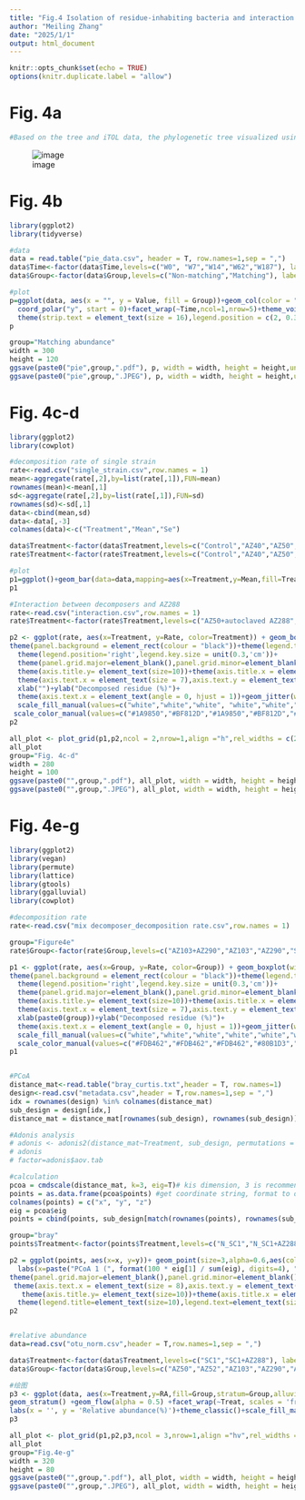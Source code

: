 ---
title: "Fig.4 Isolation of residue-inhabiting bacteria and interaction of synthetic communities"
author: "Meiling Zhang"
date: "2025/1/1"
output: html_document
---

```{r setup, include=FALSE}
knitr::opts_chunk$set(echo = TRUE)
options(knitr.duplicate.label = "allow")
```

# Fig. 4a

```{r tree cars}
#Based on the tree and iTOL data, the phylogenetic tree visualized using interactive Tree of Life (iTOL) online.
```
![image](Fig. 4a.png)

# Fig. 4b

```{r pie plot}
library(ggplot2)
library(tidyverse)

#data
data = read.table("pie_data.csv", header = T, row.names=1,sep = ",")
data$Time<-factor(data$Time,levels=c("W0", "W7","W14","W62","W187"), labels = c("W0", "W7","W14","W62","W187"))
data$Group<-factor(data$Group,levels=c("Non-matching","Matching"), labels = c("Non-matching","Matching"))

#plot
p=ggplot(data, aes(x = "", y = Value, fill = Group))+geom_col(color = "white")+scale_fill_brewer(palette = "Set3") + 
  coord_polar("y", start = 0)+facet_wrap(~Time,ncol=1,nrow=5)+theme_void() + 
  theme(strip.text = element_text(size = 16),legend.position = c(2, 0.3))+scale_fill_manual(values=c("#BABABA","#257BB5"))
p

group="Matching abundance"
width = 300
height = 120
ggsave(paste0("pie",group,".pdf"), p, width = width, height = height,units = "mm")
ggsave(paste0("pie",group,".JPEG"), p, width = width, height = height,units = "mm")
```

# Fig. 4c-d

```{r decomposed residue}
library(ggplot2)
library(cowplot)

#decomposition rate of single strain
rate<-read.csv("single_strain.csv",row.names = 1)
mean<-aggregate(rate[,2],by=list(rate[,1]),FUN=mean)
rownames(mean)<-mean[,1]
sd<-aggregate(rate[,2],by=list(rate[,1]),FUN=sd)
rownames(sd)<-sd[,1]
data<-cbind(mean,sd)
data<-data[,-3]
colnames(data)<-c("Treatment","Mean","Se")

data$Treatment<-factor(data$Treatment,levels=c("Control","AZ40","AZ50","AZ52","AZ103","AZ290","AZ289","AZ288","AZ196","AZ14","AZ255","AZ165","AZ69","AZ69","AZ12","AZ231","AZ264","AZ226","AZ114","AZ28","AZ248"), labels =c("Control","AZ40","AZ50","AZ52","AZ103","AZ290","AZ289","AZ288","AZ196","AZ14","AZ255","AZ165","AZ69","AZ69","AZ12","AZ231","AZ264","AZ226","AZ114","AZ28","AZ248"))
rate$Treatment<-factor(rate$Treatment,levels=c("Control","AZ40","AZ50","AZ52","AZ103","AZ290","AZ289","AZ288","AZ196","AZ14","AZ255","AZ165","AZ69","AZ69","AZ12","AZ231","AZ264","AZ226","AZ114","AZ28","AZ248"), labels =c("Control","AZ40","AZ50","AZ52","AZ103","AZ290","AZ289","AZ288","AZ196","AZ14","AZ255","AZ165","AZ69","AZ69","AZ12","AZ231","AZ264","AZ226","AZ114","AZ28","AZ248"))

#plot
p1=ggplot()+geom_bar(data=data,mapping=aes(x=Treatment,y=Mean,fill=Treatment),size = 1.2,alpha=1,position="dodge", stat="identity",width = 0.8)+       scale_color_manual(values=c("#999999","#D9EF8B","#A6D96A","#66BD63","#1A9850","#006837","#E0E0E0","#BF812D","#E0E0E0","#E0E0E0","#E0E0E0","#E0E0E0","#E0E0E0","#E0E0E0","#E0E0E0","#E0E0E0","#E0E0E0","#E0E0E0","#E0E0E0","#E0E0E0"))+  scale_fill_manual(values=c("#999999","#D9EF8B","#A6D96A","#66BD63","#1A9850","#006837","#E0E0E0","#BF812D","#E0E0E0","#E0E0E0","#E0E0E0","#E0E0E0","#E0E0E0","#E0E0E0","#E0E0E0","#E0E0E0","#E0E0E0","#E0E0E0","#E0E0E0","#E0E0E0"))+ geom_errorbar(data=data,aes(x = Treatment,ymin = Mean-Se, ymax = Mean+Se,color=Treatment), width = 0.3,size=0.5)+geom_jitter(data=rate,mapping=aes(x=Treatment,y=Rate),color="black",size = 0.5,height = 0.02,width = 0.2)+theme_classic()+ labs(y="Decomposed residue (%)", x="")+  theme(panel.grid.major=element_blank(),panel.grid.minor=element_blank())+  theme(axis.text=element_text(colour='black',size=11))+theme(axis.text.x = element_text(angle = 45, hjust = 1))+ylim(0,52)+theme(legend.position = "none")
p1

#Interaction between decomposers and AZ288
rate<-read.csv("interaction.csv",row.names = 1)
rate$Treatment<-factor(rate$Treatment,levels=c("AZ50+autoclaved AZ288","AZ50+AZ288","AZ52+autoclaved AZ288","AZ52+AZ288","AZ290+autoclaved AZ288","AZ290+AZ288","AZ103+autoclaved AZ288","AZ103+AZ288"), labels =c("AZ50+autoclaved AZ288","AZ50+AZ288","AZ52+autoclaved AZ288","AZ52+AZ288","AZ290+autoclaved AZ288","AZ290+AZ288","AZ103+autoclaved AZ288","AZ103+AZ288"))

p2 <- ggplot(rate, aes(x=Treatment, y=Rate, color=Treatment)) + geom_boxplot(width=0.8,outlier.size = 0.2)+
theme(panel.background = element_rect(colour = "black"))+theme(legend.title=element_text(size=7),legend.text=element_text(size=7))+
  theme(legend.position='right',legend.key.size = unit(0.3,'cm'))+
  theme(panel.grid.major=element_blank(),panel.grid.minor=element_blank())+
  theme(axis.title.y= element_text(size=10))+theme(axis.title.x = element_text(size = 10))+
  theme(axis.text.x = element_text(size = 7),axis.text.y = element_text(size = 7))+
  xlab("")+ylab("Decomposed residue (%)")+
  theme(axis.text.x = element_text(angle = 0, hjust = 1))+geom_jitter(width = 0.2,aes(color=Treatment),size=0.7,alpha=0.7)+
  scale_fill_manual(values=c("white","white","white", "white","white","white", "white","white"))+
 scale_color_manual(values=c("#1A9850","#BF812D","#1A9850","#BF812D","#1A9850","#BF812D","#1A9850","#BF812D"))+theme_classic()+theme(axis.text.x = element_text(angle = 45, hjust = 1))+ylim(0,52)
p2

all_plot <- plot_grid(p1,p2,ncol = 2,nrow=1,align ="h",rel_widths = c(2,2))
all_plot
group="Fig. 4c-d"
width = 280
height = 100
ggsave(paste0("",group,".pdf"), all_plot, width = width, height = height,units = "mm")
ggsave(paste0("",group,".JPEG"), all_plot, width = width, height = height,units = "mm")
```

# Fig. 4e-g

```{r rate and community structure}
library(ggplot2)
library(vegan)
library(permute)
library(lattice)
library(gtools)
library(ggalluvial)
library(cowplot)

#decomposition rate
rate<-read.csv("mix decomposer_decomposition rate.csv",row.names = 1)

group="Figure4e"
rate$Group<-factor(rate$Group,levels=c("AZ103+AZ290","AZ103","AZ290","SC1","SC2","SC3","SC1+AZ288","SC2+AZ288","SC3+AZ288"), labels =c("AZ103+AZ290","AZ103","AZ290","SC1","SC2","SC3","SC1+AZ288","SC2+AZ288","SC3+AZ288"))

p1 <- ggplot(rate, aes(x=Group, y=Rate, color=Group)) + geom_boxplot(width=0.8,outlier.size = 0.2)+
theme(panel.background = element_rect(colour = "black"))+theme(legend.title=element_text(size=7),legend.text=element_text(size=7))+
  theme(legend.position='right',legend.key.size = unit(0.3,'cm'))+
  theme(panel.grid.major=element_blank(),panel.grid.minor=element_blank())+
  theme(axis.title.y= element_text(size=10))+theme(axis.title.x = element_text(size = 10))+
  theme(axis.text.x = element_text(size = 7),axis.text.y = element_text(size = 7))+
  xlab(paste0(group))+ylab("Decomposed residue (%)")+
  theme(axis.text.x = element_text(angle = 0, hjust = 1))+geom_jitter(width=0.2,aes(color=Group),size=0.5,alpha=0.7)+
  scale_fill_manual(values=c("white","white","white","white","white","white", "white","white","white"))+
  scale_color_manual(values=c("#FDB462","#FDB462","#FDB462","#80B1D3","#80B1D3","#80B1D3","#FB8072","#FB8072","#FB8072"))+theme_classic()+ylim(30,50)
p1


#PCoA
distance_mat<-read.table("bray_curtis.txt",header = T, row.names=1)
design<-read.csv("metadata.csv",header = T,row.names=1,sep = ",")
idx = rownames(design) %in% colnames(distance_mat) 
sub_design = design[idx,] 
distance_mat = distance_mat[rownames(sub_design), rownames(sub_design)]

#Adonis analysis
# adonis <- adonis2(distance_mat~Treatment, sub_design, permutations = 999)
# adonis
# factor=adonis$aov.tab

#calculation
pcoa = cmdscale(distance_mat, k=3, eig=T)# kis dimension, 3 is recommended; eig is eigenvalues
points = as.data.frame(pcoa$points) #get coordinate string, format to data framme
colnames(points) = c("x", "y", "z") 
eig = pcoa$eig
points = cbind(points, sub_design[match(rownames(points), rownames(sub_design)), ])

group="bray"
points$Treatment<-factor(points$Treatment,levels=c("N_SC1","N_SC1+AZ288","NON_SC1","NON_SC1+AZ288"), labels =c("N_SC1","N_SC1+AZ288","NON_SC1","NON_SC1+AZ288"))

p2 = ggplot(points, aes(x=x, y=y))+ geom_point(size=3,alpha=0.6,aes(color=Treatment))+ 
  labs(x=paste("PCoA 1 (", format(100 * eig[1] / sum(eig), digits=4), "%)", sep=""),y=paste("PCoA 2 (", format(100 * eig[2] / sum(eig), digits=4), "%)",sep=""))+theme(panel.background = element_rect(colour = "black"))+
theme(panel.grid.major=element_blank(),panel.grid.minor=element_blank())+
 theme(axis.text.x = element_text(size = 8),axis.text.y = element_text(size = 8))+
   theme(axis.title.y= element_text(size=10))+theme(axis.title.x = element_text(size = 10))+
  theme(legend.title=element_text(size=10),legend.text=element_text(size=8))+theme(plot.title = element_text(size = 10))+scale_color_manual(values=c("#FDB462","#80B1D3","#B3DE69","#AF8DC3"))+theme_classic()
p2


#relative abundance
data=read.csv("otu_norm.csv",header = T,row.names=1,sep = ",")

data$Treatment<-factor(data$Treatment,levels=c("SC1","SC1+AZ288"), labels =c("SC1","SC1+AZ288"))
data$Group<-factor(data$Group,levels=c("AZ50","AZ52","AZ103","AZ290","AZ288"), labels =c("AZ50","AZ52","AZ103","AZ290","AZ288"))

#绘图
p3 <- ggplot(data, aes(x=Treatment,y=RA,fill=Group,stratum=Group,alluvium=Group)) +
geom_stratum() +geom_flow(alpha = 0.5) +facet_wrap(~Treat, scales = 'free_x', ncol = 2) + 
labs(x = '', y = 'Relative abundance(%)')+theme_classic()+scale_fill_manual(values=c("#FFE699","#FFEFDB","#8FAADC","#FB8072","#878787"))
p3

all_plot <- plot_grid(p1,p2,p3,ncol = 3,nrow=1,align ="hv",rel_widths = c(2,1.9,2))
all_plot
group="Fig.4e-g"
width = 320
height = 80
ggsave(paste0("",group,".pdf"), all_plot, width = width, height = height,units = "mm")
ggsave(paste0("",group,".JPEG"), all_plot, width = width, height = height,units = "mm")
```

